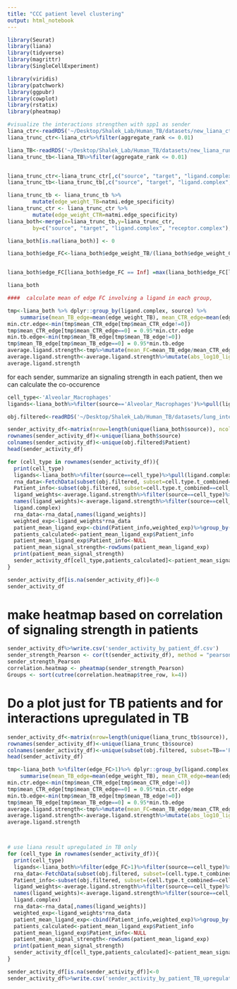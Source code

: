 ```yaml
---
title: "CCC patient level clustering"
output: html_notebook
---
```

```r
library(Seurat)
library(liana)
library(tidyverse)
library(magrittr)
library(SingleCellExperiment)

library(viridis)
library(patchwork)
library(ggpubr)
library(cowplot)
library(rstatix)
library(pheatmap)
```

```r
#visualize the interactions strengthen with spp1 as sender
liana_ctr<-readRDS('~/Desktop/Shalek_Lab/Human_TB/datasets/new_liana_ctr_only_t_combined_celltype.rds')
liana_trunc_ctr<-liana_ctr%>%filter(aggregate_rank <= 0.01)

liana_TB<-readRDS('~/Desktop/Shalek_Lab/Human_TB/datasets/new_liana_run_TB_only_t_combined_celltype.rds')
liana_trunc_tb<-liana_TB%>%filter(aggregate_rank <= 0.01)


liana_trunc_ctr<-liana_trunc_ctr[,c("source", "target", "ligand.complex", "receptor.complex","natmi.edge_specificity")]
liana_trunc_tb<-liana_trunc_tb[,c("source", "target", "ligand.complex", "receptor.complex","natmi.edge_specificity")]

liana_trunc_tb <- liana_trunc_tb %>% 
        mutate(edge_weight_TB=natmi.edge_specificity)
liana_trunc_ctr <- liana_trunc_ctr %>% 
        mutate(edge_weight_CTR=natmi.edge_specificity)
liana_both<-merge(x=liana_trunc_tb,y=liana_trunc_ctr, 
        by=c("source", "target", "ligand.complex", "receptor.complex"), all=TRUE)

liana_both[is.na(liana_both)] <- 0

liana_both$edge_FC<-liana_both$edge_weight_TB/(liana_both$edge_weight_CTR+1e-4)


liana_both$edge_FC[liana_both$edge_FC == Inf] =max(liana_both$edge_FC[liana_both$edge_FC != Inf])

liana_both
```
```r
####  calculate mean of edge FC involving a ligand in each group,

tmp<-liana_both %>% dplyr::group_by(ligand.complex, source) %>% 
    summarise(mean_TB_edge=mean(edge_weight_TB), mean_CTR_edge=mean(edge_weight_CTR), count_FC = n())%>%ungroup()%>% unique()
min.ctr.edge<-min(tmp$mean_CTR_edge[tmp$mean_CTR_edge!=0])
tmp$mean_CTR_edge[tmp$mean_CTR_edge==0] = 0.95*min.ctr.edge
min.tb.edge<-min(tmp$mean_TB_edge[tmp$mean_TB_edge!=0])
tmp$mean_TB_edge[tmp$mean_TB_edge==0] = 0.95*min.tb.edge
average.ligand.strength<-tmp%>%mutate(mean_FC=mean_TB_edge/mean_CTR_edge)%>%mutate(log10_ligand_mean_FC = log10(mean_FC))
average.ligand.strength<-average.ligand.strength%>%mutate(abs_log10_ligand_mean_FC=abs(log10_ligand_mean_FC))
average.ligand.strength
```


for each sender, summarize an signaling  strength in each patient, then we can calculate the co-occurence 
```r
cell_type<-'Alveolar_Macrophages'
ligands<-liana_both%>%filter(source=='Alveolar_Macrophages')%>%pull(ligand.complex)%>%unique()
```
```r
obj.filtered<-readRDS('~/Desktop/Shalek_Lab/Human_TB/datasets/lung_integrated_reannotated_09262023.rds')
```

```r
sender_activity_df<-matrix(nrow=length(unique(liana_both$source)), ncol = 13)
rownames(sender_activity_df)<-unique(liana_both$source)
colnames(sender_activity_df)<-unique(obj.filtered$Patient)
head(sender_activity_df)
```
```r
for (cell_type in rownames(sender_activity_df)){
  print(cell_type)
  ligands<-liana_both%>%filter(source==cell_type)%>%pull(ligand.complex)%>%unique()
  rna_data<-FetchData(subset(obj.filtered, subset=cell.type.t_combined==cell_type),vars=ligands, slot='data' )
  Patient_info<-subset(obj.filtered, subset=cell.type.t_combined==cell_type)$Patient
  ligand_weights<-average.ligand.strength%>%filter(source==cell_type)%>%pull(abs_log10_ligand_mean_FC)
  names(ligand_weights)<-average.ligand.strength%>%filter(source==cell_type)%>%pull(
  ligand.complex)
  rna_data<-rna_data[,names(ligand_weights)]
  weighted_exp<-ligand_weights*rna_data
  patient_mean_ligand_exp<-cbind(Patient_info,weighted_exp)%>%group_by(Patient_info)%>%summarise_all(mean)%>%ungroup()
  patients_calculated<-patient_mean_ligand_exp$Patient_info
  patient_mean_ligand_exp$Patient_info<-NULL
  patient_mean_signal_strength<-rowSums(patient_mean_ligand_exp)
  print(patient_mean_signal_strength)
  sender_activity_df[cell_type,patients_calculated]<-patient_mean_signal_strength
}
```

```r
sender_activity_df[is.na(sender_activity_df)]<-0
sender_activity_df
```
# make heatmap based on correlation of signaling strength in patients
```r
sender_activity_df%>%write.csv('sender_activity_by_patient_df.csv')
sender_strength_Pearson <- cor(t(sender_activity_df), method = "pearson")
sender_strength_Pearson
correlation.heatmap <- pheatmap(sender_strength_Pearson)
Groups <- sort(cutree(correlation.heatmap$tree_row, k=4))
```

# Do a plot just for TB patients and for interactions upregulated in TB
```r
sender_activity_df<-matrix(nrow=length(unique(liana_trunc_tb$source)), ncol = 9)
rownames(sender_activity_df)<-unique(liana_trunc_tb$source)
colnames(sender_activity_df)<-unique(subset(obj.filtered, subset=TB=='PreviousTB')$Patient)
head(sender_activity_df)


```
```r

tmp<-liana_both %>%filter(edge_FC>1)%>% dplyr::group_by(ligand.complex, source) %>% 
    summarise(mean_TB_edge=mean(edge_weight_TB), mean_CTR_edge=mean(edge_weight_CTR))%>%ungroup()%>% unique()
min.ctr.edge<-min(tmp$mean_CTR_edge[tmp$mean_CTR_edge!=0])
tmp$mean_CTR_edge[tmp$mean_CTR_edge==0] = 0.95*min.ctr.edge
min.tb.edge<-min(tmp$mean_TB_edge[tmp$mean_TB_edge!=0])
tmp$mean_TB_edge[tmp$mean_TB_edge==0] = 0.95*min.tb.edge
average.ligand.strength<-tmp%>%mutate(mean_FC=mean_TB_edge/mean_CTR_edge)%>%mutate(log10_ligand_mean_FC = log10(mean_FC))
average.ligand.strength<-average.ligand.strength%>%mutate(abs_log10_ligand_mean_FC=abs(log10_ligand_mean_FC))
average.ligand.strength



# use liana result upregulated in TB only
for (cell_type in rownames(sender_activity_df)){
  print(cell_type)
  ligands<-liana_both%>%filter(edge_FC>1)%>%filter(source==cell_type)%>%pull(ligand.complex)%>%unique()
  rna_data<-FetchData(subset(obj.filtered, subset=(cell.type.t_combined==cell_type)&(TB=='PreviousTB')),vars=ligands, slot='data' )
  Patient_info<-subset(obj.filtered, subset=(cell.type.t_combined==cell_type)&(TB=='PreviousTB'))$Patient
  ligand_weights<-average.ligand.strength%>%filter(source==cell_type)%>%pull(abs_log10_ligand_mean_FC)
  names(ligand_weights)<-average.ligand.strength%>%filter(source==cell_type)%>%pull(
  ligand.complex)
  rna_data<-rna_data[,names(ligand_weights)]
  weighted_exp<-ligand_weights*rna_data
  patient_mean_ligand_exp<-cbind(Patient_info,weighted_exp)%>%group_by(Patient_info)%>%summarise_all(mean)%>%ungroup()
  patients_calculated<-patient_mean_ligand_exp$Patient_info
  patient_mean_ligand_exp$Patient_info<-NULL
  patient_mean_signal_strength<-rowSums(patient_mean_ligand_exp)
  print(patient_mean_signal_strength)
  sender_activity_df[cell_type,patients_calculated]<-patient_mean_signal_strength
}
```
```r
sender_activity_df[is.na(sender_activity_df)]<-0
sender_activity_df%>%write.csv('sender_activity_by_patient_TB_upregulated_df.csv')
```

